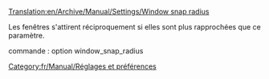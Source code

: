 [[Translation:en/Archive/Manual/Settings/Window snap radius]]


{{fr/Community/Compléter|À compléter}}

Les fenêtres s'attirent réciproquement si elles sont plus rapprochées que ce paramètre.

commande : option window_snap_radius

[[Category:fr/Manual/Réglages et préférences]]